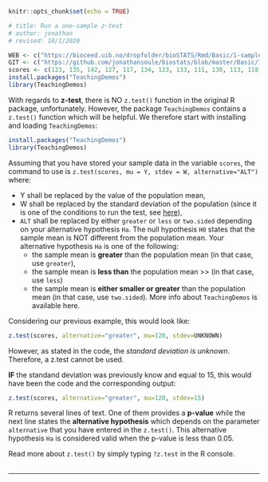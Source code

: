 ```r
knitr::opts_chunk$set(echo = TRUE)

# title: Run a one-sample z-test
# author: jonathan
# revised: 10/1/2020 

WEB <- c("https://bioceed.uib.no/dropfolder/bioSTATS/Rmd/Basic/1-sample/ztest.html")
GIT <- c("https://github.com/jonathansoule/biostats/blob/master/Basic/1-sample/ztest.Rmd")
scores <- c(123, 135, 142, 127, 117, 134, 123, 133, 111, 130, 113, 118, 105, 126, 125, 122, 147, 106, 117, 129, 144, 112, 126, 140, 129, 115, 118, 129, 125, 137, 135, 138, 134, 124, 128, 135, 124, 137, 121, 120)
install.packages("TeachingDemos")
library(TeachingDemos)

```
With regards to **z-test**, there is NO `z.test()` function in the original R package, unfortunately. However, the package `TeachingDemos` contains a `z.test()` function which will be helpful. We therefore start with installing and loading `TeachingDemos`:
```r
install.packages("TeachingDemos")
library(TeachingDemos)
```

Assuming that you have stored your sample data in the variable `scores`, the command to use is `z.test(scores, mu = Y, stdev = W, alternative="ALT")` where:

+ Y shall be replaced by the value of the population mean,
+ W shall be replaced by the standard deviation of the population (since it is one of the conditions to run the test, see [here](https://biostats.w.uib.no/2-lets-choose-and-run-a-one-sample-test/){target="_blank"}),
+ `ALT` shall be replaced by either `greater` or `less` or `two.sided` depending on your alternative hypothesis `Ha`. The null hypothesis `H0` states that the sample mean is NOT different from the population mean. Your alternative hypothesis `Ha` is one of the following:
  - the sample mean is **greater** than the population mean (in that case, use `greater`),
  - the sample mean is **less than** the population mean >> (in that case, use `less`)
  - the sample mean is **either smaller or greater** than the population mean (in that case, use `two.sided`).
More info about `TeachingDemos` is available here.

Considering our previous example, this would look like:
```r
z.test(scores, alternative="greater", mu=120, stdev=UNKNOWN)
```
However, as stated in the code, the *standard deviation is unknown*. Therefore, a z.test cannot be used.

**IF** the standand deviation was previously know and equal to 15, this would have been the code and the corresponding output:
```r
z.test(scores, alternative="greater", mu=120, stdev=15)
```

R returns several lines of text. One of them provides a **p-value** while the next line states the **alternative hypothesis** which depends on the parameter `alternative` that you have entered in the `z.test()`. This alternative hypothesis `Ha` is considered valid when the p-value is less than 0.05.



 

Read more about `z.test()` by simply typing `?z.test` in the R console.
<br/><br/>

***
<!-- UNCOMMENT TO ACTIVATE
Get the Rmarkdown file corresponding to this page on [GitHub](`r GIT`){target="_blank"}.
-->
